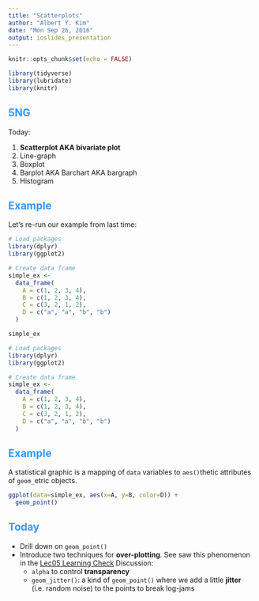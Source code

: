 ```yaml
---
title: "Scatterplots"
author: "Albert Y. Kim"
date: "Mon Sep 26, 2016"
output: ioslides_presentation
---
```


<style>
h2 { 
 color: #3399ff;		
}
h3 { 
 color: #3399ff;		
}
slides > slide.backdrop {
  background: white;
}
</style>

```r
knitr::opts_chunk$set(echo = FALSE)
```

```r
library(tidyverse)
library(lubridate)
library(knitr)
```



## 5NG

Today:

1. **Scatterplot AKA bivariate plot**
1. Line-graph
1. Boxplot
1. Barplot AKA Barchart AKA bargraph
1. Histogram




## Example

Let's re-run our example from last time:

```r
# Load packages
library(dplyr)
library(ggplot2)

# Create data frame
simple_ex <-
  data_frame(
    A = c(1, 2, 3, 4),
    B = c(1, 2, 3, 4),
    C = c(3, 2, 1, 2),
    D = c("a", "a", "b", "b")
  )

simple_ex
```

```r
# Load packages
library(dplyr)
library(ggplot2)

# Create data frame
simple_ex <-
  data_frame(
    A = c(1, 2, 3, 4),
    B = c(1, 2, 3, 4),
    C = c(3, 2, 1, 2),
    D = c("a", "a", "b", "b")
  )
```


## Example 

A statistical graphic is a mapping of `data` variables to `aes()`thetic
attributes of `geom_`etric objects.

```r
ggplot(data=simple_ex, aes(x=A, y=B, color=D)) + 
  geom_point()
```


## Today

* Drill down on `geom_point()`
* Introduce two techniques for **over-plotting**. See saw this phenomenon in the [Lec05 Learning Check](https://rudeboybert.github.io/MATH116/assets/LC/5NG.html) Discussion:
    + `alpha` to control **transparency**
    + `geom_jitter()`: a kind of `geom_point()` where we add a little **jitter** (i.e. random noise) to the points to break log-jams



